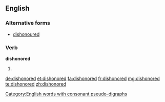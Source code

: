 ==English==

===Alternative forms===
* [[dishonoured]]

===Verb===
'''dishonored'''

# {{past of|dishonor}}

[[Category:English words with consonant pseudo-digraphs]]

[[de:dishonored]]
[[et:dishonored]]
[[fa:dishonored]]
[[fr:dishonored]]
[[mg:dishonored]]
[[te:dishonored]]
[[zh:dishonored]]